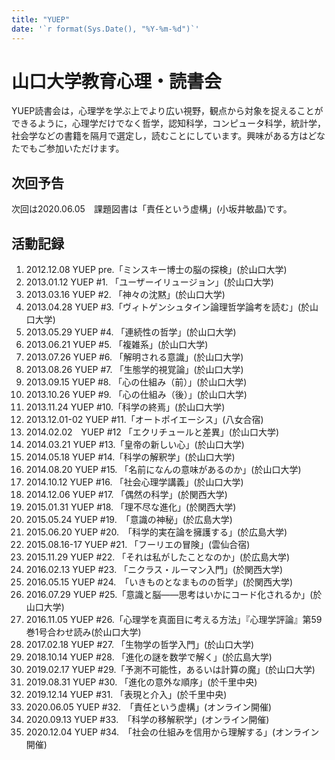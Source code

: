 ```yaml
---
title: "YUEP"
date: '`r format(Sys.Date(), "%Y-%m-%d")`'
---
```


# 山口大学教育心理・読書会

YUEP読書会は，心理学を学ぶ上でより広い視野，観点から対象を捉えることができるように，心理学だけでなく哲学，認知科学，コンピュータ科学，統計学，社会学などの書籍を隔月で選定し，読むことにしています。興味がある方はどなたでもご参加いただけます。

## 次回予告 

次回は2020.06.05　課題図書は「責任という虚構」(小坂井敏晶)です。

## 活動記録

1.  2012.12.08 YUEP pre.「ミンスキー博士の脳の探検」(於山口大学)
2.  2013.01.12 YUEP \#1. 「ユーザーイリュージョン」(於山口大学)
3.  2013.03.16 YUEP \#2. 「神々の沈黙」(於山口大学)
4.  2013.04.28 YUEP \#3.「ヴィトゲンシュタイン論理哲学論考を読む」(於山口大学)
5.  2013.05.29 YUEP \#4. 「連続性の哲学」(於山口大学)
6.  2013.06.21 YUEP \#5. 「複雑系」(於山口大学)
7.  2013.07.26 YUEP \#6. 「解明される意識」(於山口大学)
8.  2013.08.26 YUEP \#7. 「生態学的視覚論」(於山口大学)
9.  2013.09.15 YUEP \#8. 「心の仕組み（前）」(於山口大学)
10. 2013.10.26 YUEP \#9. 「心の仕組み（後）」(於山口大学)
11. 2013.11.24 YUEP \#10.「科学の終焉」(於山口大学)
12. 2013.12.01-02 YUEP \#11.「オートポイエーシス」(八女合宿)
13. 2014.02.02　YUEP \#12 「エクリチュールと差異」(於山口大学)
14. 2014.03.21 YUEP \#13.「皇帝の新しい心」(於山口大学)
15. 2014.05.18 YUEP \#14.「科学の解釈学」(於山口大学)
16. 2014.08.20 YUEP \#15. 「名前になんの意味があるのか」(於山口大学)
17. 2014.10.12 YUEP \#16. 「社会心理学講義」(於山口大学)
18. 2014.12.06 YUEP \#17. 「偶然の科学」(於関西大学)
19. 2015.01.31 YUEP \#18. 「理不尽な進化」(於関西大学)
20. 2015.05.24 YUEP \#19.　「意識の神秘」(於広島大学)
21. 2015.06.20 YUEP \#20.　「科学的実在論を擁護する」(於広島大学)
22. 2015.08.16-17 YUEP \#21. 「フーリエの冒険」(雲仙合宿)
23. 2015.11.29 YUEP \#22. 「それは私がしたことなのか」(於広島大学)
24. 2016.02.13 YUEP \#23. 「ニクラス・ルーマン入門」(於関西大学)
25. 2016.05.15 YUEP \#24.　「いきものとなまものの哲学」(於関西大学)
26. 2016.07.29 YUEP \#25.「意識と脳――思考はいかにコード化されるか」(於山口大学)
27. 2016.11.05 YUEP \#26.「心理学を真面目に考える方法」『心理学評論』第59巻1号合わせ読み(於山口大学)
28. 2017.02.18 YUEP \#27. 「生物学の哲学入門」(於山口大学)
29. 2018.10.14 YUEP \#28. 「進化の謎を数学で解く」(於広島大学)
30. 2019.02.17 YUEP \#29.「予測不可能性，あるいは計算の魔」(於山口大学)
31. 2019.08.31 YUEP \#30. 「進化の意外な順序」(於千里中央)
32. 2019.12.14 YUEP \#31. 「表現と介入」(於千里中央)
33. 2020.06.05 YUEP \#32.　「責任という虚構」(オンライン開催)
34. 2020.09.13 YUEP \#33.　「科学の移解釈学」(オンライン開催)
35. 2020.12.04 YUEP \#34.　「社会の仕組みを信用から理解する」(オンライン開催)
